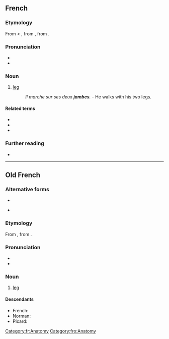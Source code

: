 ==French==

===Etymology===
From {{etyl|fro|fr}} {{m|fro|jambe}} < {{etyl|LL.|fr}} {{m|la|gamba}}, from {{etyl|grc|fr}} {{m|grc|κάμπη}}, from {{etyl|ine-pro|fr}} {{m|ine-pro|*kamp-||to bend; crooked}}.

===Pronunciation===
* {{audio|Fr-jambe.ogg|audio|lang=fr}}
* {{IPA|/ʒɑ̃b/|lang=fr}}

===Noun===
{{fr-noun|f}}

# [[leg]]
#: ''Il marche sur ses deux '''jambes'''.'' - He walks with his two legs.

====Related terms====
* {{l|fr|jambage}}
* {{l|fr|jambière}}
* {{l|fr|jambon}}

===Further reading===
* {{R:TLFi}}

[[Category:fr:Anatomy]]

----

==Old French==

===Alternative forms===
* {{l|fro|gambe}}
* {{qualifier|Picardy}} {{l|fro|ganbe}}

===Etymology===
From {{der|fro|LL.|gamba}}, from {{der|fro|grc|κάμπη}}.

===Pronunciation===
* {{IPA|/ˈdʒãn.bə/|lang=fro}}
* {{homophones|gambe|ganbe|lang=fro}}

===Noun===
{{fro-noun|f}}

# [[leg]]

====Descendants====
* French: {{l|fr|jambe}}
* Norman: {{l|nrf|gambe}}
* Picard: {{l|pcd|gambe}}

[[Category:fro:Anatomy]]